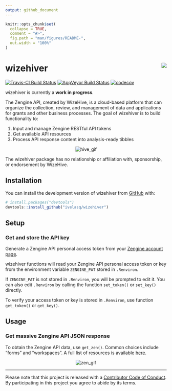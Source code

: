 ```yaml
---
output: github_document
---
```


<!-- README.md is generated from README.Rmd. Please edit that file -->

```r
knitr::opts_chunk$set(
  collapse = TRUE,
  comment = "#>",
  fig.path = "man/figures/README-",
  out.width = "100%"
)
```
# wizehiver <img src= "https://image.ibb.co/hkekzT/hex_Sticker_nospot_copy.png" align = "right" />

[![Travis-CI Build Status](https://travis-ci.org/ivelasq/wizehiver.svg?branch=master)](https://travis-ci.org/ivelasq/wizehiver)
[![AppVeyor Build Status](https://ci.appveyor.com/api/projects/status/github/ivelasq/wizehiver?branch=master&svg=true)](https://ci.appveyor.com/project/ivelasq/wizehiver)
[![codecov](https://codecov.io/gh/ivelasq/wizehiver/branch/master/graph/badge.svg)](https://codecov.io/gh/ivelasq/wizehiver)

wizehiver is currently a **work in progress**.

The Zengine API, created by WizeHive, is a cloud-based platform that can organize the collection, review, and management of data and applications for grants and other business processes. The goal of wizehiver is to build functionality to:

1. Input and manage Zengine RESTful API tokens
2. Get available API resources
3. Process API response content into analysis-ready tibbles

<p align="center">
  <img src="http://rs795.pbsrc.com/albums/yy232/PixKaruumi/Pixels/Pixels%2050/tha001.gif~c200" alt="hive_gif">
</p>

The wizehiver package has no relationship or affiliation with, sponsorship, or endorsement by WizeHive.

## Installation

You can install the development version of wizehiver from [GitHub](https://github.com/) with:

``` r
# install.packages("devtools")
devtools::install_github("ivelasq/wizehiver")
```

## Setup

### Get and store the API key

Generate a Zengine API personal access token from your [Zengine account page](https://platform.zenginehq.com/account/developer).

wizehiver functions will read your Zengine API personal access token or key from the environment variable `ZENGINE_PAT` stored in `.Renviron`.

If `ZENGINE_PAT` is not stored in `.Renviron`, you will be prompted to edit it. You can also edit `.Renviron` by calling the function `set_token()` or `set_key()` directly.

To verify your access token or key is stored in `.Renviron`, use function `get_token()` or `get_key()`.

## Usage

### Get massive Zengine API JSON response

To obtain the Zengine API data, use `get_zen()`. Common choices include "forms" and "workspaces". A full list of resources is available [here](https://zenginehq.github.io/developers/rest-api/resources/).

<p align="center">
  <img src="https://media.giphy.com/media/pkzecz3ucmVaw/giphy.gif" alt="zen_gif">
</p>


---
Please note that this project is released with a [Contributor Code of Conduct](CODE_OF_CONDUCT.md).
By participating in this project you agree to abide by its terms.
